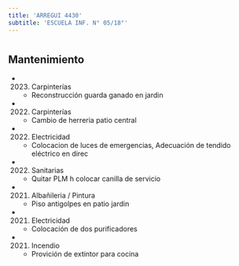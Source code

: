 ```yaml
---
title: 'ARREGUI 4430'
subtitle: 'ESCUELA INF. N° 05/18°'
---
```


#


## Mantenimiento

*  (2023) Carpinterías 
    + Reconstrucción guarda ganado en jardin

*  (2022) Carpinterías 
    + Cambio de herreria patio central

*  (2022) Electricidad 
    + Colocacion de luces de emergencias, Adecuación de tendido eléctrico en direc

*  (2022) Sanitarias 
    + Quitar PLM h colocar canilla de servicio

*  (2021) Albañileria / Pintura 
    + Piso antigolpes en patio jardin

*  (2021) Electricidad 
    + Colocación de dos purificadores

*  (2021) Incendio 
    + Provición de extintor para cocina



